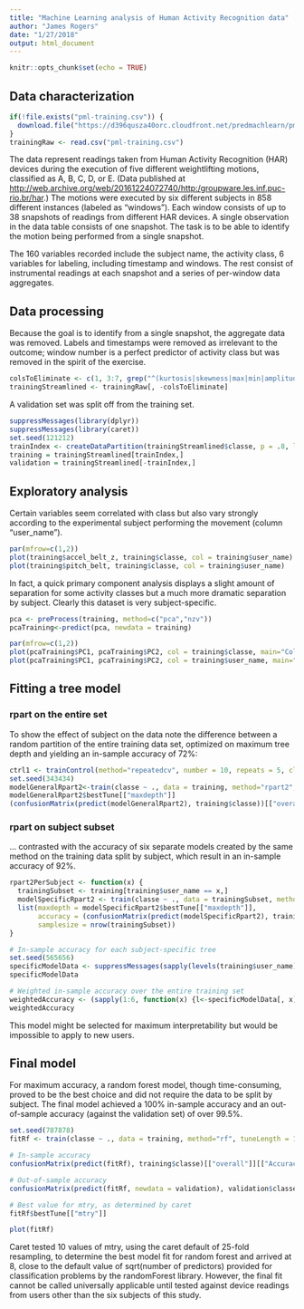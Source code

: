 ```yaml
---
title: "Machine Learning analysis of Human Activity Recognition data"
author: "James Rogers"
date: "1/27/2018"
output: html_document
---
```


```r
knitr::opts_chunk$set(echo = TRUE)
```

## Data characterization

```r
if(!file.exists("pml-training.csv")) {
  download.file("https://d396qusza40orc.cloudfront.net/predmachlearn/pml-training.csv", "pml-training.csv")
}
trainingRaw <- read.csv("pml-training.csv")
```

The data represent readings taken from Human Activity Recognition (HAR) devices during the execution of five different weightlifting motions, classified as A, B, C, D, or E. (Data published at [http://web.archive.org/web/20161224072740/http:/groupware.les.inf.puc-rio.br/har](http://web.archive.org/web/20161224072740/http:/groupware.les.inf.puc-rio.br/har).) The motions were executed by six different subjects in 858 different instances (labeled as "windows"). Each window consists of up to 38 snapshots of readings from different HAR devices. A single observation in the data table consists of one snapshot. The task is to be able to identify the motion being performed from a single snapshot.

The 160 variables recorded include the subject name, the activity class, 6 variables for labeling, including timestamp and windows. The rest consist of instrumental readings at each snapshot and a series of per-window data aggregates.

## Data processing

Because the goal is to identify from a single snapshot, the aggregate data was removed. Labels and timestamps were removed as irrelevant to the outcome; window number is a perfect predictor of activity class but was removed in the spirit of the exercise.

```r
colsToEliminate <- c(1, 3:7, grep("^(kurtosis|skewness|max|min|amplitude|avg|stddev|var)",colnames(trainingRaw)))
trainingStreamlined <- trainingRaw[, -colsToEliminate]
```

A validation set was split off from the training set.

```r
suppressMessages(library(dplyr))
suppressMessages(library(caret))
set.seed(121212)
trainIndex <- createDataPartition(trainingStreamlined$classe, p = .8, list = FALSE, times = 1)
training = trainingStreamlined[trainIndex,]
validation = trainingStreamlined[-trainIndex,]
```

## Exploratory analysis

Certain variables seem correlated with class but also vary strongly according to the experimental subject performing the movement (column "user_name").

```r
par(mfrow=c(1,2))
plot(training$accel_belt_z, training$classe, col = training$user_name)
plot(training$pitch_belt, training$classe, col = training$user_name)
```

In fact, a quick primary component analysis displays a slight amount of separation for some activity classes but a much more dramatic separation by subject. Clearly this dataset is very subject-specific.

```r
pca <- preProcess(training, method=c("pca","nzv"))
pcaTraining<-predict(pca, newdata = training)
```
```r
par(mfrow=c(1,2))
plot(pcaTraining$PC1, pcaTraining$PC2, col = training$classe, main="Colored by activity class")
plot(pcaTraining$PC1, pcaTraining$PC2, col = training$user_name, main="Colored by subject")
```

## Fitting a tree model

### rpart on the entire set

To show the effect of subject on the data note the difference between a random partition of the entire training data set, optimized on maximum tree depth and yielding an in-sample accuracy of 72%:

```r
ctrl1 <- trainControl(method="repeatedcv", number = 10, repeats = 5, classProbs = TRUE)
set.seed(343434)
modelGeneralRpart2<-train(classe ~ ., data = training, method="rpart2", trControl = ctrl1, tuneLength = 20)
modelGeneralRpart2$bestTune[["maxdepth"]]
(confusionMatrix(predict(modelGeneralRpart2), training$classe))[["overall"]][["Accuracy"]]
```

### rpart on subject subset

... contrasted with the accuracy of six separate models created by the same method on the training data split by subject, which result in an in-sample accuracy of 92%.

```r
rpart2PerSubject <- function(x) {
  trainingSubset <- training[training$user_name == x,]
  modelSpecificRpart2 <- train(classe ~ ., data = trainingSubset, method="rpart2", trControl = ctrl1, tuneLength = 20)
  list(maxdepth = modelSpecificRpart2$bestTune[["maxdepth"]],
       accuracy = (confusionMatrix(predict(modelSpecificRpart2), trainingSubset$classe))[["overall"]][["Accuracy"]],
       samplesize = nrow(trainingSubset))
}

# In-sample accuracy for each subject-specific tree
set.seed(565656)
specificModelData <- suppressMessages(sapply(levels(training$user_name), rpart2PerSubject))
specificModelData

# Weighted in-sample accuracy over the entire training set
weightedAccuracy <- (sapply(1:6, function(x) {l<-specificModelData[, x]; l[["accuracy"]] * l[["samplesize"]]}) %>% sum()) / nrow(training)
weightedAccuracy
```

This model might be selected for maximum interpretability but would be impossible to apply to new users.

## Final model

For maximum accuracy, a random forest model, though time-consuming, proved to be the best choice and did not require the data to be split by subject. The final model achieved a 100% in-sample accuracy and an out-of-sample accuracy (against the validation set) of over 99.5%.

```r
set.seed(787878)
fitRf <- train(classe ~ ., data = training, method="rf", tuneLength = 10)

# In-sample accuracy
confusionMatrix(predict(fitRf), training$classe)[["overall"]][["Accuracy"]]

# Out-of-sample accuracy
confusionMatrix(predict(fitRf, newdata = validation), validation$classe)[["overall"]][["Accuracy"]]

# Best value for mtry, as determined by caret
fitRf$bestTune[["mtry"]]

plot(fitRf)
```

Caret tested 10 values of mtry, using the caret default of 25-fold resampling, to determine the best model fit for random forest and arrived at 8, close to the default value of sqrt(number of predictors) provided for classification problems by the randomForest library. However, the final fit cannot be called universally applicable until tested against device readings from users other than the six subjects of this study.